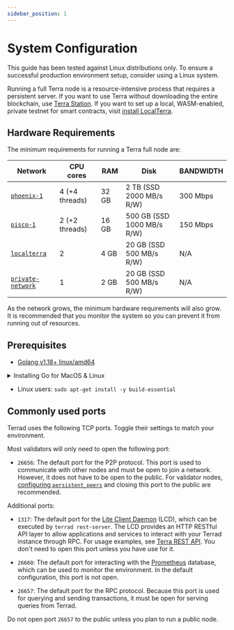 ```yaml
---
sidebar_position: 1
---
```



# System Configuration


<Admonition type="caution" icon="☢️" title="Recommended operating systems">

This guide has been tested against Linux distributions only. To ensure a successful production environment setup, consider using a Linux system.

</Admonition>

Running a full Terra node is a resource-intensive process that requires a persistent server. If you want to use Terra without downloading the entire blockchain, use [Terra Station](https://station.terra.money/). If you want to set up a local, WASM-enabled, private testnet for smart contracts, visit [install LocalTerra](../../develop/localterra/README.mdx).

## Hardware Requirements

The minimum requirements for running a Terra full node are:

| Network                                                                 | CPU cores     | RAM     | Disk                       | BANDWIDTH |
|-------------------------------------------------------------------------|---------------|---------|----------------------------|-----------|
| [`phoenix-1`](join-a-network.mdx#join-a-public-network)                  | 4 (+4 threads)| 32 GB   | 2 TB (SSD 2000 MB/s R/W)   | 300 Mbps  |
| [`pisco-1`](join-a-network.mdx#join-a-public-network)                    | 2 (+2 threads)| 16 GB   | 500 GB (SSD 1000 MB/s R/W) | 150 Mbps  |
| [`localterra`](https://github.com/terra-money/LocalTerra)               | 2             | 4 GB    | 20 GB (SSD 500 MB/s R/W)   |  N/A      |
| [`private-network`](join-a-network.mdx#set-up-a-local-private-network) | 1             | 2 GB    | 20 GB (SSD 500 MB/s R/W)   |  N/A      |


<Admonition type="caution" icon="☢️" title="Storage requirements">

As the network grows, the minimum hardware requirements will also grow. It is recommended that you monitor the system so you can prevent it from running out of resources. 

</Admonition>


## Prerequisites

- [Golang v1.18+ linux/amd64](https://go.dev/dl/)

<details> 
<summary> Installing Go for MacOS & Linux </summary>
<p>


  Go releases can be found here: [ https://go.dev/dl/ ](https://go.dev/dl/)

  In your browser, you can right-click the correct release (V1.18) and `Copy link`.

  ```bash
  # 1. Download the archive

  wget https://go.dev/dl/go1.18.2.linux-amd64.tar.gz

  # Optional: remove previous /go files:

  sudo rm -rf /usr/local/go

  # 2. Unpack:

  sudo tar -C /usr/local -xzf go1.18.2.linux-amd64.tar.gz

  # 3. Add the path to the go-binary to your system path:
  # (for this to persist, add this line to your ~/.profile or ~/.bashrc or  ~/.zshrc)

  export PATH=$PATH:/usr/local/go/bin

  # 4. Verify your installation:

  go version

  # go version go1.18.2 linux/amd64

  ```

</p>
</details>

- Linux users: `sudo apt-get install -y build-essential`

## Commonly used ports

Terrad uses the following TCP ports. Toggle their settings to match your environment.

Most validators will only need to open the following port:

- `26656`: The default port for the P2P protocol. This port is used to communicate with other nodes and must be open to join a network. However, it does not have to be open to the public. For validator nodes, [configuring `persistent_peers`](updates-and-additional.mdx#additional-settings) and closing this port to the public are recommended.

Additional ports:

- `1317`: The default port for the [Lite Client Daemon](../../develop/guides/start-lcd.mdx) (LCD), which can be executed by `terrad rest-server`. The LCD provides an HTTP RESTful API layer to allow applications and services to interact with your Terrad instance through RPC. For usage examples, see [Terra REST API](https://phoenix-lcd.terra.dev/swagger/). You don't need to open this port unless you have use for it.

- `26660`: The default port for interacting with the [Prometheus](https://prometheus.io) database, which can be used to monitor the environment. In the default configuration, this port is not open.

- `26657`: The default port for the RPC protocol. Because this port is used for querying and sending transactions, it must be open for serving queries from Terrad.

<Admonition type="caution" icon="☢️">

Do not open port `26657` to the public unless you plan to run a public node.

</Admonition>
